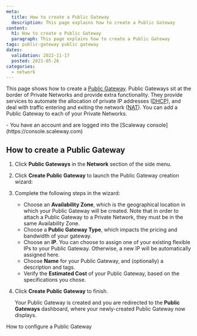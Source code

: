 ```yaml
---
meta:
  title: How to create a Public Gateway
  description: This page explains how to create a Public Gateway
content:
  h1: How to create a Public Gateway
  paragraph: This page explains how to create a Public Gateway
tags: public-gateway public gateway 
dates:
  validation: 2022-11-17
  posted: 2021-05-26
categories:
  - network
---
```


This page shows how to create a [Public Gateway](/network/public-gateways/concepts/#public-gateway). Public Gateways sit at the border of Private Networks and provide extra functionality. They provide services to automate the allocation of private IP addresses ([DHCP](/network/public-gateways/concepts/#dhcp)), and deal with traffic entering and exiting the network ([NAT](/network/public-gateways/concepts/#nat)). You can add a Public Gateway to each of your Private Networks.

<Macro id="iam-requirements" />
 
<Message type="requirement">
  - You have an account and are logged into the [Scaleway console](https://console.scaleway.com)
</Message>

## How to create a Public Gateway

1. Click **Public Gateways** in the **Network** section of the side menu.
2. Click **Create Public Gateway** to launch the Public Gateway creation wizard:
    <Lightbox src="scaleway-vpc-gw-wiz1.webp" alt="" />
3. Complete the following steps in the wizard: 
    - Choose an **Availability Zone**, which is the geographical location in which your Public Gateway will be created. Note that in order to attach a Public Gateway to a Private Network, they must be in the same Availability Zone.
    - Choose a **Public Gateway Type**, which impacts the pricing and bandwidth of your gateway.
    - Choose an **IP**. You can choose to assign one of your existing flexible IPs to your Public Gateway. Otherwise, a new IP will be automatically assigned here. 
    - Choose **Name** for your Public Gateway, and (optionally) a description and tags.
    - Verify the **Estimated Cost** of your Public Gateway, based on the specifications you chose.
4. Click **Create  Public Gateway** to finish. 

    Your Public Gateway is created and you are redirected to the **Public Gateways** dashboard, where your newly-created Public Gateway now displays.


<Navigation title="See Also">
  <NextButton to="/network/public-gateways/how-to/configure-a-public-gateway/">How to configure a Public Gateway</NextButton>
</Navigation>
